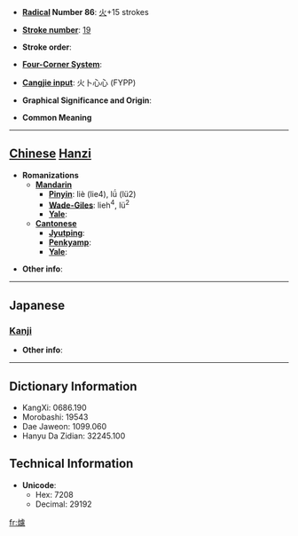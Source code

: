 * '''[[Wiktionary:Chinese radical index| Radical]] Number 86''': [[Wiktionary:Chinese radical index 火|火]]+15 strokes

* '''[[Wiktionary:Chinese total strokes index|Stroke number]]''': [[Wiktionary:Chinese total strokes index 19|19]]

* '''Stroke order''': 

* '''[[Wiktionary:Chinese four corner index|Four-Corner System]]''': 

* '''[[Wiktionary:Chinese Cangjie index|Cangjie input]]''': 火卜心心 (FYPP)

* '''Graphical Significance and Origin''': 

* '''Common Meaning'''

----

== [[Chinese]] [[Hanzi]] ==

* '''Romanizations'''
** '''[[Mandarin]]'''
*** '''[[Pinyin]]''': liè (lie4), lǘ (lü2)
*** '''[[Wade-Giles]]''': lieh<sup>4</sup>, lü<sup>2</sup>
*** '''[[Yale]]''': 
** '''[[Cantonese]]'''
*** '''[[Jyutping]]''':
*** '''[[Penkyamp]]''': 
*** '''[[Yale]]''': 

* '''Other info''': 

----

==Japanese==
===[[Kanji]]===
{{kanji|on readings=[[りょ]] (ryo), [[ろ]] (ro)|kun readings=[[やく]] (yaku), [[やまび]] (yamabi)}}

* '''Other info''':  

----

== Dictionary Information ==

* KangXi: 0686.190
* Morobashi: 19543
* Dae Jaweon: 1099.060
* Hanyu Da Zidian: 32245.100

== Technical Information ==

* '''Unicode''':
** Hex: 7208
** Decimal: 29192

[[fr:爈]]